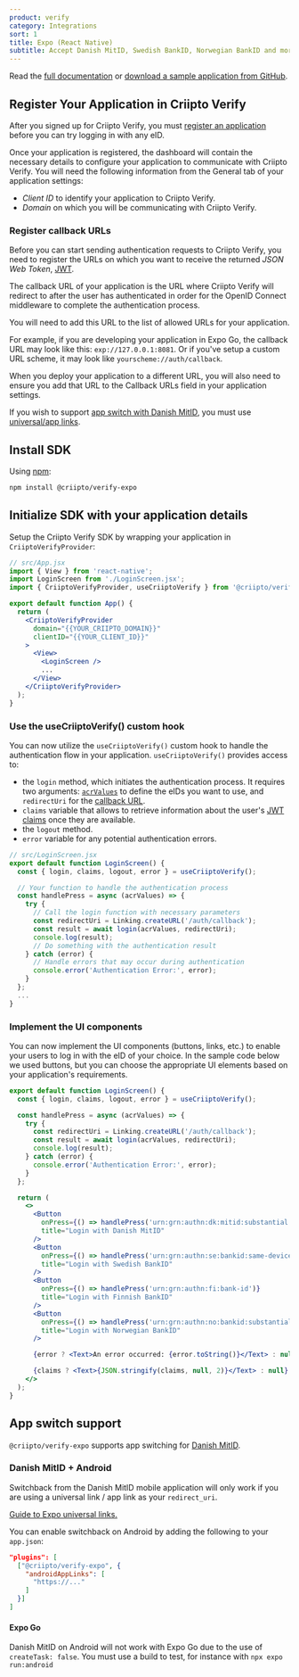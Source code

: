 ```yaml
---
product: verify
category: Integrations
sort: 1
title: Expo (React Native)
subtitle: Accept Danish MitID, Swedish BankID, Norwegian BankID and more eID logins in your Expo (React Native) app with @criipto/verify-expo.
---
```


Read the [full documentation](https://github.com/criipto/criipto-verify-expo) or [download a sample application from GitHub](https://github.com/criipto/criipto-verify-expo/tree/master/example).

## Register Your Application in Criipto Verify

After you signed up for Criipto Verify, you must [register an application](https://dashboard.criipto.com/applications/add) before you can try logging in with any eID.

Once your application is registered, the dashboard will contain the necessary details to configure your application to communicate with Criipto Verify.
You will need the following information from the General tab of your application settings:

- _Client ID_ to identify your application to Criipto Verify.
- _Domain_ on which you will be communicating with Criipto Verify.

### Register callback URLs

Before you can start sending authentication requests to Criipto Verify, you need to register the URLs on which you want to receive the returned _JSON Web Token_, [JWT](verify/getting-started/token-contents/).

The callback URL of your application is the URL where Criipto Verify will redirect to after the user has authenticated in order for the OpenID Connect middleware to complete the authentication process.

You will need to add this URL to the list of allowed URLs for your application.

For example, if you are developing your application in Expo Go, the callback URL may look like this: `exp://127.0.0.1:8081`. Or if you've setup a custom URL scheme, it may look like `yourscheme://auth/callback`.

When you deploy your application to a different URL, you will also need to ensure you add that URL to the Callback URLs field in your application settings.

<Highlight icon="info">

If you wish to support [app switch with Danish MitID](#app-switch-support), you must use <a href="https://docs.expo.dev/guides/deep-linking/" target="_blank">universal/app links</a>.

</Highlight>

## Install SDK

Using [npm](https://npmjs.org/):

```sh
npm install @criipto/verify-expo
```

## Initialize SDK with your application details

Setup the Criipto Verify SDK by wrapping your application in `CriiptoVerifyProvider`:

```jsx
// src/App.jsx
import { View } from 'react-native';
import LoginScreen from './LoginScreen.jsx';
import { CriiptoVerifyProvider, useCriiptoVerify } from '@criipto/verify-expo';

export default function App() {
  return (
    <CriiptoVerifyProvider
      domain="{{YOUR_CRIIPTO_DOMAIN}}"
      clientID="{{YOUR_CLIENT_ID}}"
    >
      <View>
        <LoginScreen />
        ...
      </View>
    </CriiptoVerifyProvider>
  );
}
```

### Use the useCriiptoVerify() custom hook

You can now utilize the `useCriiptoVerify()` custom hook to handle the authentication flow in your application.
`useCriiptoVerify()` provides access to:

- the `login` method, which initiates the authentication process. It requires two arguments: [`acrValues`](/verify/guides/authorize-url-builder/#auth-methods--acr-values) to define the eIDs you want to use, and `redirectUri` for the [callback URL](#register-callback-urls).
- `claims` variable that allows to retrieve information about the user's [JWT claims](/verify/getting-started/token-contents/) once they are available.
- the `logout` method.
- `error` variable for any potential authentication errors.

```jsx
// src/LoginScreen.jsx
export default function LoginScreen() {
  const { login, claims, logout, error } = useCriiptoVerify();

  // Your function to handle the authentication process
  const handlePress = async (acrValues) => {
    try {
      // Call the login function with necessary parameters
      const redirectUri = Linking.createURL('/auth/callback');
      const result = await login(acrValues, redirectUri);
      console.log(result);
      // Do something with the authentication result
    } catch (error) {
      // Handle errors that may occur during authentication
      console.error('Authentication Error:', error);
    }
  };
  ...
}
```

### Implement the UI components

You can now implement the UI components (buttons, links, etc.) to enable your users to log in with the eID of your choice.
In the sample code below we used buttons, but you can choose the appropriate UI elements based on your application's requirements.

```jsx
export default function LoginScreen() {
  const { login, claims, logout, error } = useCriiptoVerify();

  const handlePress = async (acrValues) => {
    try {
      const redirectUri = Linking.createURL('/auth/callback');
      const result = await login(acrValues, redirectUri);
      console.log(result);
    } catch (error) {
      console.error('Authentication Error:', error);
    }
  };

  return (
    <>
      <Button
        onPress={() => handlePress('urn:grn:authn:dk:mitid:substantial')}
        title="Login with Danish MitID"
      />
      <Button
        onPress={() => handlePress('urn:grn:authn:se:bankid:same-device')}
        title="Login with Swedish BankID"
      />
      <Button
        onPress={() => handlePress('urn:grn:authn:fi:bank-id')}
        title="Login with Finnish BankID"
      />
      <Button
        onPress={() => handlePress('urn:grn:authn:no:bankid:substantial')}
        title="Login with Norwegian BankID"
      />

      {error ? <Text>An error occurred: {error.toString()}</Text> : null}

      {claims ? <Text>{JSON.stringify(claims, null, 2)}</Text> : null}
    </>
  );
}
```

## App switch support

`@criipto/verify-expo` supports app switching for [Danish MitID](/verify/guides/appswitch/#danish-mitid).

### Danish MitID + Android

Switchback from the Danish MitID mobile application will only work if you are using a universal link / app link as your `redirect_uri`.

<a href="https://docs.expo.dev/guides/deep-linking/" target="_blank">
  Guide to Expo universal links.
</a>

You can enable switchback on Android by adding the following to your `app.json`:

```json
"plugins": [
  ["@criipto/verify-expo", {
    "androidAppLinks": [
      "https://..."
    ]
  }]
]
```

#### Expo Go

Danish MitID on Android will not work with Expo Go due to the use of `createTask: false`. You must use a build to test, for instance with `npx expo run:android`
